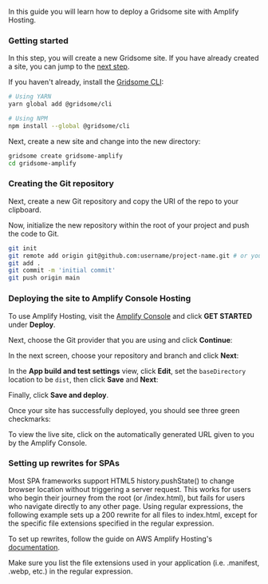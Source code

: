 In this guide you will learn how to deploy a Gridsome site with Amplify Hosting.

### Getting started

<Callout>

In this step, you will create a new Gridsome site. If you have already created a site, you can jump to the [next step](#creating-the-git-repository).

</Callout>

If you haven't already, install the [Gridsome CLI](https://gridsome.org/docs/):

```sh
# Using YARN
yarn global add @gridsome/cli

# Using NPM
npm install --global @gridsome/cli
```

Next, create a new site and change into the new directory:

```sh
gridsome create gridsome-amplify
cd gridsome-amplify
```

### Creating the Git repository

Next, create a new Git repository and copy the URI of the repo to your clipboard.

 

Now, initialize the new repository within the root of your project and push the code to Git.

```sh
git init
git remote add origin git@github.com:username/project-name.git # or your git repository location
git add .
git commit -m 'initial commit'
git push origin main
```

### Deploying the site to Amplify Console Hosting

To use Amplify Hosting, visit the [Amplify Console](https://console.aws.amazon.com/amplify/home) and click __GET STARTED__ under __Deploy__.

 

Next, choose the Git provider that you are using and click __Continue__:

 

In the next screen, choose your repository and branch and click __Next__:

 

In the __App build and test settings__ view, click __Edit__, set the `baseDirectory` location to be `dist`, then click __Save__ and __Next__:

 

Finally, click __Save and deploy__.

Once your site has successfully deployed, you should see three green checkmarks:

 

To view the live site, click on the automatically generated URL given to you by the Amplify Console.

### Setting up rewrites for SPAs

Most SPA frameworks support HTML5 history.pushState() to change browser location without triggering a server request. This works for users who begin their journey from the root (or /index.html), but fails for users who navigate directly to any other page. Using regular expressions, the following example sets up a 200 rewrite for all files to index.html, except for the specific file extensions specified in the regular expression.

To set up rewrites, follow the guide on AWS Amplify Hosting's [documentation](https://docs.aws.amazon.com/amplify/latest/userguide/redirects.html#redirects-for-single-page-web-apps-spa).

<Callout>
Make sure you list the file extensions used in your application (i.e. .manifest, .webp, etc.) in the regular expression.
</Callout>
